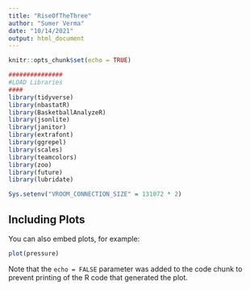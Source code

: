 ```yaml
---
title: "RiseOfTheThree"
author: "Sumer Verma"
date: "10/14/2021"
output: html_document
---
```


```r
knitr::opts_chunk$set(echo = TRUE)
```


```r
###############
#LOAD Libraries
####
library(tidyverse)
library(nbastatR)
library(BasketballAnalyzeR)
library(jsonlite)
library(janitor)
library(extrafont)
library(ggrepel)
library(scales)
library(teamcolors)
library(zoo)
library(future)
library(lubridate)

Sys.setenv("VROOM_CONNECTION_SIZE" = 131072 * 2)

```

## Including Plots

You can also embed plots, for example:

```r
plot(pressure)
```

Note that the `echo = FALSE` parameter was added to the code chunk to prevent printing of the R code that generated the plot.
